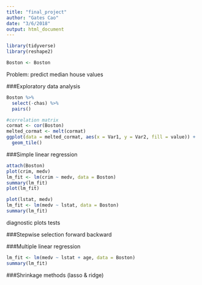 ```yaml
---
title: "final_project"
author: "Gates Cao"
date: "3/6/2018"
output: html_document
---
```

```r
library(tidyverse)
library(reshape2)
```

```r
Boston <- Boston
```

Problem: predict median house values

###Exploratory data analysis
```r
Boston %>%
  select(-chas) %>%
  pairs()
```

```r
#correlation matrix
cormat <- cor(Boston)
melted_cormat <- melt(cormat)
ggplot(data = melted_cormat, aes(x = Var1, y = Var2, fill = value)) + 
  geom_tile()
```


###Simple linear regression
```r
attach(Boston)
plot(crim, medv)
lm_fit <- lm(crim ~ medv, data = Boston)
summary(lm_fit)
plot(lm_fit)
```

```r
plot(lstat, medv)
lm_fit <- lm(medv ~ lstat, data = Boston)
summary(lm_fit)
```
diagnostic plots
tests

###Stepwise selection
forward
backward

###Multiple linear regression 
```r
lm_fit <- lm(medv ~ lstat + age, data = Boston)
summary(lm_fit)
```



###Shrinkage methods (lasso & ridge)
```r

```


